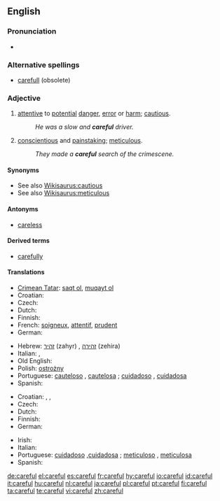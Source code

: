 ==English==

===Pronunciation===
* {{audio|en-us-careful.ogg|Audio (US)}}

===Alternative spellings===
* [[carefull]] (obsolete)

===Adjective===
{{en-adj}}

# [[attentive]] to [[potential]] [[danger]], [[error]] or [[harm]]; [[cautious]].
#: ''He was a slow and '''careful''' driver.''
# [[conscientious]] and [[painstaking]]; [[meticulous]].
#: ''They made a '''careful''' search of the crimescene.''

====Synonyms====
* See also [[Wikisaurus:cautious]]
* See also [[Wikisaurus:meticulous]]

====Antonyms====
* [[careless]]

====Derived terms====
* [[carefully]]

====Translations====
{{trans-top|cautious}}
* [[Crimean Tatar]]: [[saqt olmaq|saqt ol]], [[muqayt olmaq|muqayt ol]]
* Croatian: {{t-|hr|oprezan|alt=ȍprēzan}}
* Czech: {{t-|cs|opatrný|m}}
* Dutch: {{t+|nl|voorzichtig}}
* Finnish: {{t-|fi|varovainen}}
* French: [[soigneux]], [[attentif]], [[prudent]]
* German: {{t+|de|vorsichtig}}
{{trans-mid}}
* Hebrew: [[זהיר]] (zahyr) {{m}}, [[זהירה]] (zehira) {{f}}
* Italian: {{t+|it|prudente}}, {{t+|it|cauto}}
* Old English: {{t-|ang|cearig|alt=ċeariġ|xs=Old English}}
* Polish: [[ostrożny]]
* Portuguese: [[cauteloso]] {{m}}, [[cautelosa]] {{f}}; [[cuidadoso]] {{m}}, [[cuidadosa]] {{f}}
* Spanish: {{t-|es|cauto}}
{{trans-bottom}}

{{trans-top|meticulous}}
* Croatian: {{t-|hr|brižljiv|alt=brìžljiv}}, {{t|hr|brižan|alt=brȉžan}}, {{t-|hr|pomnjiv|alt=pòmnjiv}}
* Czech: {{t-|cs|pečlivý|m}}
* Dutch: {{t+|nl|zorgvuldig}}
* Finnish: {{t-|fi|huolellinen}}
* German: {{t+|de|sorgfältig}}
{{trans-mid}}
* Irish: {{t-|ga|curamach|xs=Irish}}
* Italian: {{t+|it|accurato}}
* Portuguese: [[cuidadoso]] {{m}},[[cuidadosa]] {{f}}; [[meticuloso]] {{m}}, [[meticulosa]] {{f}}
* Spanish: {{t-|es|cuidadoso}}
{{trans-bottom}}

[[de:careful]]
[[el:careful]]
[[es:careful]]
[[fr:careful]]
[[hy:careful]]
[[io:careful]]
[[id:careful]]
[[it:careful]]
[[hu:careful]]
[[nl:careful]]
[[ja:careful]]
[[pl:careful]]
[[pt:careful]]
[[fi:careful]]
[[ta:careful]]
[[te:careful]]
[[vi:careful]]
[[zh:careful]]